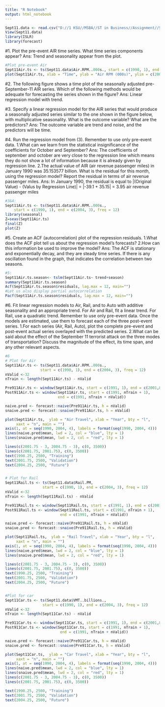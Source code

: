 ---
title: "R Notebook"
output: html_notebook
---

```{r}
Sept11.data <- read.csv("D://1 KSU//MSBA//ST in Business//Assignment//Sept11Travel.csv")
View(Sept11.data)
library(ISLR)
library(forecast)
```

#1. Plot the pre-event AIR time series. What time series components appear?
  Ans: Trend and seasonality appear from the plot.
```{r}
#Plot pre-event Air
Sept11Air.ts <- ts(Sept11.data$Air.RPM..000s., start = c(1990, 1), end = c(2001, 8), freq = 12)
plot(Sept11Air.ts, xlab = "Time", ylab = "Air RPM (000s)", ylim = c(20000000, 70000000))
```

#2. The following figure shows a time plot of the seasonally adjusted pre-September-11 AIR series. Which of the following methods would be adequate for forecasting the series shown in the figure?
   Ans: Linear regression model with trend.
  
 

#3. Specify a linear regression model for the AIR series that would produce a seasonally adjusted series similar to the one shown in the figure below, with multiplicative seasonality. What is the outcome variable? What are the predictors? 
   Ans: The outcome variable are trend and noise, and the predictors will be time.
  
#4. Run the regression model from (3). Remember to use only pre-event data.
  1.What can we learn from the statistical insignificance of the coefficients for October and September?
   Ans: The coefficients of september and october are very close to the regression line which means they do not show a lot of information because it is already given by regression line.
  2.The actual value of AIR (air revenue passenger miles) in January 1990 was 35.153577 billion. What is the residual for this month, using the regression model? Report the residual in terms of air revenue passenger miles.
   Ans: In January 1990, the residual is equal to |(Original Value) - (Valus by Regression Line)| = |-39.1 + 35.15| = 3.95 air revenue passenger miles
```{r}
#3&4:
Sept11Air.ts <- ts(Sept11.data$Air.RPM..000s., 
    start = c(1990, 1), end = c(2004, 3), freq = 12)
library(seasonal)
Z=seas(Sept11Air.ts)
final(Z)
plot(Z)
```
  
#5. Create an ACF (autocorrelation) plot of the regression residuals.
  1.What does the ACF plot tell us about the regression model's forecasts?
  2.How can this information be used to improve the model?
   Ans: The ACF is stationary and exponentially decay, and they are steady time series. If there is any oscillation found in the graph, that indicates the correlation between two seasons.  
```{r}
#5:
Sept11Air.ts.season<- tslm(Sept11Air.ts~ trend+season)
summary(Sept11Air.ts.season)
Acf(Sept11Air.ts.season$residuals, lag.max = 12, main="")
#Let us also display partial autocorrelation
Pacf(Sept11Air.ts.season$residuals, lag.max = 12, main="")
```
#6. Fit linear regression models to Air, Rail, and to Auto with additive seasonality and an appropriate trend. For Air and Rail, fit a linear trend. For Rail, use a quadratic trend. Remember to use only pre-event data. Once the models are estimated, use them to forecast each of the three post-event series.
  1.For each series (Air, Rail, Auto), plot the complete pre-event and post-event actual series overlayed with the predicted series.
  2.What can be said about the effect of the September 11 terrorist attack on the three modes of transportation? Discuss the magnitude of the effect, its time span, and any other relevant aspects.
```{r}
#6
# Plot for Air
Sept11Air.ts <- ts(Sept11.data$Air.RPM..000s., 
                start = c(1990, 1), end = c(2004, 3), freq = 12)
nValid <-32
nTrain <- length(Sept11Air.ts) - nValid

Pre911Air.ts <- window(Sept11Air.ts, start = c(1991, 1), end = c(2001,8))
Post911Air.ts <- window(Sept11Air.ts, start = c(1991, nTrain + 1),
                        end = c(1991, nTrain + nValid))

naive.pred <- forecast::naive(Pre911Air.ts, h = nValid)
snaive.pred <- forecast::snaive(Pre911Air.ts, h = nValid)

plot(Sept11Air.ts,  ylab = "Air Travel", xlab = "Year", bty = "l", 
     xaxt = "n", main = "") 
axis(1, at = seq(1990, 2004, 4), labels = format(seq(1990, 2004, 4)))
lines(naive.pred$mean, lwd = 2, col = "blue", lty = 1)
lines(snaive.pred$mean, lwd = 2, col = "red", lty = 1)

lines(c(2001.75 - 3, 2004.75 - 3), c(0, 3500)) 
lines(c(2001.75, 2001.75), c(0, 3500))
text(1990.25, 2500, "Training")
text(2001.75, 2500, "Validation")
text(2004.25, 2500, "Future")


# Plot for Rail
Sept11Rail.ts <- ts(Sept11.data$Rail.PM, 
                 start = c(1990, 1), end = c(2004, 3), freq = 12)
nValid <-32
nTrain <- length(Sept11Rail.ts) - nValid

Pre911Rail.ts <- window(Sept11Rail.ts, start = c(1991, 1), end = c(2001,8))
Post911Rail.ts <- window(Sept11Rail.ts, start = c(1991, nTrain + 1),
                         end = c(1991, nTrain + nValid))

naive.pred <- forecast::naive(Pre911Rail.ts, h = nValid)
snaive.pred <- forecast::snaive(Pre911Rail.ts, h = nValid)

plot(Sept11Rail.ts,  ylab = "Rail Travel", xlab = "Year", bty = "l", 
     xaxt = "n", main = "") 
axis(1, at = seq(1990, 2004, 4), labels = format(seq(1990, 2004, 4)))
lines(naive.pred$mean, lwd = 2, col = "blue", lty = 1)
lines(snaive.pred$mean, lwd = 2, col = "red", lty = 1)

lines(c(2001.75 - 3, 2004.75 - 3), c(0, 3500)) 
lines(c(2001.75, 2001.75), c(0, 3500))
text(1990.25, 2500, "Training")
text(2001.75, 2500, "Validation")
text(2004.25, 2500, "Future")


#Plot for car
Sept11Car.ts <- ts(Sept11.data$VMT..billions., 
                 start = c(1990, 1), end = c(2004, 3), freq = 12)
nValid <-32
nTrain <- length(Sept11Car.ts) - nValid

Pre911Car.ts <- window(Sept11Car.ts, start = c(1991, 1), end = c(2001,8))
Post911Car.ts <- window(Sept11Car.ts, start = c(1991, nTrain + 1),
                         end = c(1991, nTrain + nValid))

naive.pred <- forecast::naive(Pre911Car.ts, h = nValid)
snaive.pred <- forecast::snaive(Pre911Car.ts, h = nValid)

plot(Sept11Car.ts,  ylab = "Car Travel", xlab = "Year", bty = "l", 
     xaxt = "n", main = "") 
axis(1, at = seq(1990, 2004, 4), labels = format(seq(1990, 2004, 4)))
lines(naive.pred$mean, lwd = 2, col = "blue", lty = 1)
lines(snaive.pred$mean, lwd = 2, col = "red", lty = 1)
lines(c(2001.75 - 3, 2004.75 - 3), c(0, 3500)) 
lines(c(2001.75, 2001.75), c(0, 3500))

text(1990.25, 2500, "Training")
text(2001.75, 2500, "Validation")
text(2004.25, 2500, "Future")
```

  
  
